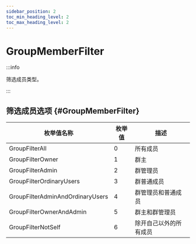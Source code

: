 ```yaml
---
sidebar_position: 2
toc_min_heading_level: 2
toc_max_heading_level: 2
---
```


# GroupMemberFilter

:::info

筛选成员类型。

:::

## 筛选成员选项 {#GroupMemberFilter}

| 枚举值名称    | 枚举值 | 描述               |
| ------| ------ | ------------------ |
| GroupFilterAll           | 0      | 所有成员           |
| GroupFilterOwner         | 1      | 群主               |
| GroupFilterAdmin         | 2      |群管理员           |
| GroupFilterOrdinaryUsers        | 3      |群普通成员         |
| GroupFilterAdminAndOrdinaryUsers | 4      | 群管理员和普通成员 |
| GroupFilterOwnerAndAdmin | 5      | 群主和群管理员       |
| GroupFilterNotSelf |6   | 除开自己以外的所有成员 |

